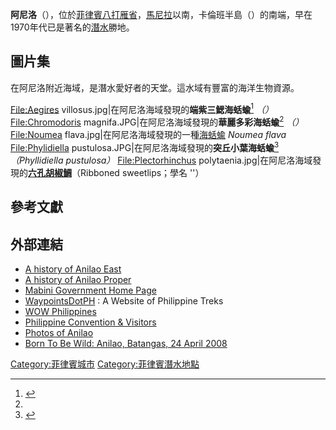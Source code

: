'''阿尼洛'''（{{lang-en|Anilao}}），位於[[菲律賓|菲律賓]][[八打雁省|八打雁省]]{{link-en|馬比尼|Mabini, Batangas}}，[[馬尼拉|馬尼拉]]以南{{convert|120|km|mi}}，卡倫班半島（{{lang|en|Calumpang Peninisula}}）的南端，早在1970年代已是著名的[[潛水|潛水]]勝地。

==圖片集==
在阿尼洛附近海域，是潛水愛好者的天堂。這水域有豐富的海洋生物資源。
<gallery>
File:Aegires villosus.jpg|在阿尼洛海域發現的'''端紫三鰓海蛞蝓'''<ref name= “TM_database”>{{Cite web |url = http://shell.sinica.edu.tw/chinese/shellbase_detail.php?science_no=5481 |title = 台灣貝類資料庫 |author = 中央研究院生物多樣性研究中心，軟體動物學研究室 |language = zh-hant |accessdate = 2016-07-27 |archive-date = 2017-03-05 |archive-url = https://web.archive.org/web/20170305013102/http://shell.sinica.edu.tw/chinese/shellbase_detail.php?science_no=5481 |dead-url = no }}</ref> ''（{{lang|en|Aegires villosus}}）''
File:Chromodoris magnifa.JPG|在阿尼洛海域發現的'''華麗多彩海蛞蝓'''<ref name= “TM_database” /> ''（{{lang|en|Chromodoris magnifica}}）''
File:Noumea flava.jpg|在阿尼洛海域發現的一種[[海蛞蝓|海蛞蝓]] ''Noumea flava''
File:Phylidiella pustulosa.JPG|在阿尼洛海域發現的'''突丘小葉海蛞蝓'''<ref>{{Cite web |url = http://digimuse.nmns.edu.tw/Demo_2011/showMetadata.aspx?ObjectId=0b00000181e2d157&TypeKind=kuUK&Type=mollusca&Part=&Domain=az&Field=mo |title = 突丘小葉海蛞蝓簡介 |author = 國立自然科學博物館，數位典藏國家科技計畫 |language = zh-hant |accessdate = 2016-07-27 |archive-date = 2016-07-27 |archive-url = https://archive.today/20160727134935/http://digimuse.nmns.edu.tw/Demo_2011/showMetadata.aspx?ObjectId=0b00000181e2d157&TypeKind=kuUK&Type=mollusca&Part=&Domain=az&Field=mo |dead-url = no }}</ref> ''（Phyllidiella pustulosa）''
File:Plectorhinchus polytaenia.jpg|在阿尼洛海域發現的'''[[石鱸科|六孔胡椒鯛]]'''（Ribboned sweetlips；學名 ''{{lang|en|Plectorhinchus polytaenia}}）
</gallery>

==參考文獻==
{{Reflist}}

==外部連結==
{{Commons category|Anilao}}

*[https://web.archive.org/web/20060903025825/http://www.mabini.gov.ph/historyofbarangay/mab_history_anilaoeast.htm A history of Anilao East]
*[https://web.archive.org/web/20060904202629/http://www.mabini.gov.ph/historyofbarangay/mab_history_anilaoproper.htm A history of Anilao Proper]
*[https://web.archive.org/web/20061005035753/http://www.mabini.gov.ph/ Mabini Government Home Page]
*[http://www.waypoints.ph/index.html?initpage=/detail_gen.html&wpt=anilao&orphanparm= WaypointsDotPH] {{Wayback|url=http://www.waypoints.ph/index.html?initpage=%2Fdetail_gen.html&wpt=anilao&orphanparm= |date=20160304044955 }}: A Website of Philippine Treks
*[http://www.tourism.gov.ph/explore_phil/place_details.asp?content=famousefor&province=16 WOW Philippines] {{Wayback|url=http://www.tourism.gov.ph/explore_phil/place_details.asp?content=famousefor&province=16 |date=20070105061501 }}
*[https://web.archive.org/web/20060814110001/http://www.dotpcvc.gov.ph/Packages/Diving%20Package/anilao.html Philippine Convention & Visitors]
*[http://www.photo.net.ph/thumbnails-search-anilao.html Photos of Anilao] {{Webarchive|url=https://archive.is/20130416072537/http://www.photo.net.ph/thumbnails-search-anilao.html |date=2013-04-16 }}
*[http://www.gmanews.tv/video/21551/Born-To-Be-Wild-Anilao-Batangas Born To Be Wild: Anilao, Batangas, 24 April 2008] {{Wayback|url=http://www.gmanews.tv/video/21551/Born-To-Be-Wild-Anilao-Batangas |date=20110824032719 }}

{{Coord|13|45|N|120|55|E|display=title|region:PH_type:city}}

[[Category:菲律賓城市|Category:菲律賓城市]]
[[Category:菲律賓潛水地點|Category:菲律賓潛水地點]]